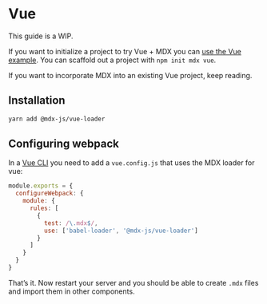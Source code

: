
# Vue

<Note>
  This guide is a WIP.
</Note>

If you want to initialize a project to try Vue + MDX you can
[use the Vue example](https://github.com/mdx-js/mdx/tree/master/examples/vue).
You can scaffold out a project with `npm init mdx vue`.

If you want to incorporate MDX into an existing Vue project, keep reading.

## Installation

```sh
yarn add @mdx-js/vue-loader
```

## Configuring webpack

In a [Vue CLI](https://cli.vuejs.org/) you need to add a `vue.config.js` that
uses the MDX loader for vue:

```js
module.exports = {
  configureWebpack: {
    module: {
      rules: [
        {
          test: /\.mdx$/,
          use: ['babel-loader', '@mdx-js/vue-loader']
        }
      ]
    }
  }
}
```

That’s it. Now restart your server and you should be able to create `.mdx` files
and import them in other components.
